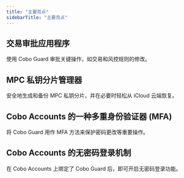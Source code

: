 ```yaml
---
title: "主要亮点"
sidebarTitle: "主要亮点"
---
```


## 交易审批应用程序
使用 Cobo Guard 审批关键操作，如交易和风控规则的修改。

## MPC 私钥分片管理器
安全地生成和备份 MPC 私钥分片，并在必要时轻松从 iCloud 云端恢复。

## Cobo Accounts 的一种多重身份验证器 (MFA)
将 Cobo Guard 用作 MFA 方法来保护密码更改等重要操作。

## Cobo Accounts 的无密码登录机制
在 Cobo Accounts 上绑定了 Cobo Guard 后，即可开启无密码登录功能。
